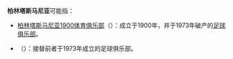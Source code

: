 '''柏林塔斯马尼亚'''可能指：
*[[柏林塔斯马尼亚1900体育俱乐部|柏林塔斯马尼亚1900体育俱乐部]]（{{lang-de|'''Sport-Club Tasmania von 1900 Berlin e. V.'''}}）：成立于1900年，并于1973年破产的[[足球俱乐部|足球俱乐部]]。
*{{link-de|柏林塔斯马尼亚体育俱乐部|SV Tasmania Berlin}}（{{lang-de|'''Sport Verein Tasmania Berlin e.V.'''}}）：接替前者于1973年成立的足球俱乐部。

{{Disambiguation|B|Cat=七字译名消歧义}}